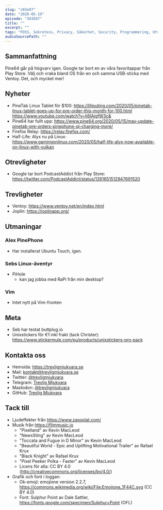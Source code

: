 ```yaml
---
slug: "s03e07"
date: "2020-05-19"
episode: "S03E07"
title: ""
excerpt: ""
tags: "FOSS, Sekretess, Privacy, Säkerhet, Security, Programmering, Utveckling, RaspberryPi, PinePhone, Technology, Linux, Open Source, git, vim, "
audioSourcePath: ""
---
```


## Sammanfattning
Pine64 går på högvarv igen. Google tar bort en av våra favoritappar från Play Store. Välj och vraka bland OS från en och samma USB-sticka med Ventoy. Det, och mycket mer!

## Nyheter
- PineTab Linux Tablet för $100: https://liliputing.com/2020/05/pinetab-linux-tablet-goes-up-for-pre-order-this-month-for-100.html https://www.youtube.com/watch?v=Ii6lAjgfW3c& 
- Pine64 har fullt upp: https://www.pine64.org/2020/05/15/may-update-pinetab-pre-orders-pinephone-qi-charging-more/
- Firefox Relay: https://relay.firefox.com/
- Half-Life: Alyx nu på Linux: https://www.gamingonlinux.com/2020/05/half-life-alyx-now-available-on-linux-with-vulkan

## Otrevligheter
- Google tar bort PodcastAddict från Play Store: https://twitter.com/PodcastAddict/status/1261651512947691520

## Trevligheter
- Ventoy: https://www.ventoy.net/en/index.html
- Joplin: https://joplinapp.org/

## Utmaningar
### Alex PinePhone
- Har installerat Ubuntu Touch, igen. 

### Sebs Linux-äventyr
- PiHole
  - kan jag jobba med RaPi från min desktop? 

### Vim
- Intet nytt på Vim-fronten

## Meta
- Seb har testat buttplug.io
- Unixstickers för €1 inkl frakt (tack Christer): https://www.stickermule.com/eu/products/unixstickers-pro-pack

## Kontakta oss

- Hemsida: https://trevligmjukvara.se
- Mail: kontakt@trevligmjukvara.se
- Twitter: [@trevligmjukvara](https://twitter.com/trevligmjukvara)
- Telegram: [Trevlig Mjukvara](https://t.me/trevligmjukvara)
- Mastodon: [@trevligmjukvara](https://mastodon.linuxkompis.se/@trevligmjukvara)
- GitHub: [Trevlig Mjukvara](https://github.com/trevligmjukvara)

## Tack till

- Ljudeffekter från https://www.zapsplat.com/
- Musik från https://filmmusic.io
  - "Pixelland" av Kevin MacLeod
  - "NewsSting" av Kevin MacLeod
  - "Toccata and Fugue in D Minor" av Kevin MacLeod
  - "Beautiful World - Epic and Uplifting Motivational Trailer" av Rafael Krux
  - "Black Knight" av Rafael Krux
  - "Pixel Peeker Polka - Faster" av Kevin MacLeod
  - Licens för alla: CC BY 4.0 (http://creativecommons.org/licenses/by/4.0/)
- Grafik och font i loggan:
  - Ok-emoji: emojione version 2.2.7, https://commons.wikimedia.org/wiki/File:Emojione_1F44C.svg (CC BY 4.0)
  - Font: Sulphur Point av Dale Sattler, https://fonts.google.com/specimen/Sulphur+Point (OFL)
